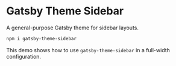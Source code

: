 
# Gatsby Theme Sidebar

A general-purpose Gatsby theme for sidebar layouts.

```sh
npm i gatsby-theme-sidebar
```

This demo shows how to use `gatsby-theme-sidebar` in a full-width configuration.


